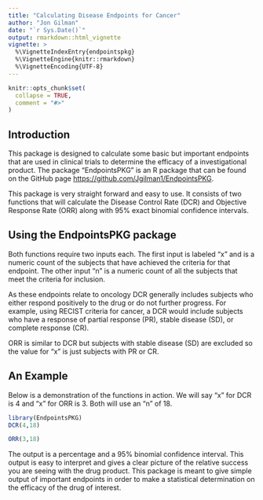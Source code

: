 ---
title: "Calculating Disease Endpoints for Cancer"
author: "Jon Gilman"
date: "`r Sys.Date()`"
output: rmarkdown::html_vignette
vignette: >
  %\VignetteIndexEntry{endpointspkg}
  %\VignetteEngine{knitr::rmarkdown}
  %\VignetteEncoding{UTF-8}
---

```{r setup, include = FALSE}
knitr::opts_chunk$set(
  collapse = TRUE,
  comment = "#>"
)
```



## Introduction

This package is designed to calculate some basic but important endpoints that are used in clinical trials to determine the efficacy of a investigational product. The package "EndpointsPKG" is an R package that can be found on the GitHub page <https://github.com/Jgilman1/EndpointsPKG>.

This package is very straight forward and easy to use.  It consists of two functions that will calculate the Disease Control Rate (DCR) and Objective Response Rate (ORR) along with 95% exact binomial confidence intervals.  

## Using the EndpointsPKG package

Both functions require two inputs each.  The first input is labeled "x" and is a numeric count of the subjects that have achieved the criteria for that endpoint.  The other input "n" is a numeric count of all the subjects that meet the criteria for inclusion.  

As these endpoints relate to oncology DCR generally includes subjects who either respond positively to the drug or do not further progress.  For example, using RECIST criteria for cancer, a DCR would include subjects who have a response of partial response (PR), stable disease (SD), or complete response (CR).  

ORR is similar to DCR but subjects with stable disease (SD) are excluded so the value for "x" is just subjects with PR or CR.  



## An Example

Below is a demonstration of the functions in action.  We will say "x" for DCR is 4 and "x" for ORR is 3.  Both will use an "n" of 18.

```{r}
library(EndpointsPKG)
DCR(4,18)

ORR(3,18)

```

The output is a percentage and a 95% binomial confidence interval.  This output is easy to interpret and gives a clear picture of the relative success you are seeing with the drug product.  This package is meant to give simple output of important endpoints in order to make a statistical determination on the efficacy of the drug of interest.  






